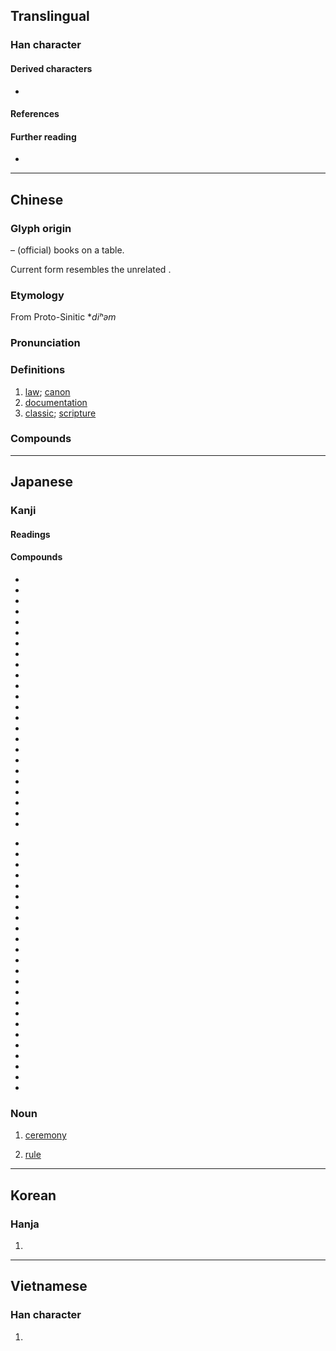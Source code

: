 {{also|曲}}
{{character info}}
{{commonscat}}
==Translingual==
{{stroke order|strokes=8}}
{{stroke order|strokes=8|type=jbw}}

===Han character===
{{Han char|rn=12|rad=八|as=06|sn=8|four=55801|canj=TBC}}

====Derived characters====
* {{l|mul|[[倎]], [[唺]], [[婰]], [[捵]], [[㙉]], [[䓦]], [[㥏]], [[淟]], [[猠]], [[碘]], [[敟]], [[晪]], [[椣]], [[琠]], [[腆]], [[䐌]], [[痶]], [[睓]], [[𥮏]], [[覥]] ([[觍]]), [[賟]], [[䠄]], [[𦥃]], [[錪]]}}

====References====
{{Han ref|kx=0128.020|dkj=01474|dj=0286.120|hdz=10247.010|uh=5178}}

====Further reading====
* {{wikidatalite|Q54882089|典}}

----

==Chinese==
{{zh-forms|alt=𠔓}}

===Glyph origin===
{{Han etym}}
{{Han compound|冊|t1=books|丌|t2=table|ls=ic}} – (official) books on a table.

Current form resembles the unrelated {{zh-l|*曲}}.
===Etymology===
From Proto-Sinitic *''diʰəm''

===Pronunciation===
{{zh-pron
|m=diǎn
|m-s=dian3
|c=din2
|c-t=en2
|g=dien3
|h=pfs=tién;gd=diên3
|j=die2
|mb=dǐng
|md=diēng
|mn=tián
|mn-t=diang2/diêng2
|mn-t_note=diang2 - Shantou; diêng2 - Chaozhou
|w=2ti
|x=dienn3
|mc=y
|oc=y
|ma=
|cat=n
}}

===Definitions===
{{zh-hanzi}}

# [[law]]; [[canon]]
# [[documentation]]
# [[classic]]; [[scripture]]

===Compounds===
{{zh-der|三典|三墳五典|不刊之典|世典|中典|五典|令典|佛典|借典|僻典|內典|六典|六房吏典|典借|典儀|典兵|典刑|典制|典型|典型人物|典型作風|典型足式|典墳|典奧|典學|典守|典常|典座|典押|典據|典故|典業|典沒|典獄|典獄長|典當|典禮|典策|典範|典範長存|典籍|典藏|典藏本|典要|典試|典謨|典謨訓誥|典貼|典賣|典質|典身|典身賣命|典鋪|典雅|典雅堂皇|典章|典章制度|典鬻|典鷫鷞裘|典麗矞皇|出典|出故典|卹典|古典|古典主義|古典小說|古典文學|古典舞蹈|古典芭蕾|古典音樂|國典|國語辭典|堯典|墜典|墳典|大乘經典|大典|大清會典|字典|寶典|封典|專科辭典|康熙字典|廢典|引經據典|恩典|慧典|慶典|憲典|應典|懋典|成典|戤典|排房吏典|操典|攢典|故典|數典忘祖|明正典刑|會典|有典有則|權典|永樂大典|法典|活字典|清典|滅典|瑞典|瑞典王國|畢業典禮|百科辭典|盛典|破土典禮|祀典|祭典|經典|經典之作|經典稽疑|經典釋文|續通典|羅馬法典|聯綿字典|茂典|落成典禮|藥典|解典庫|解典鋪|言不諳典|訓典|詞典|詞典學|詞華典贍|贖典|辭典|辭典學|辭典派|通典|釋典|重典|閉幕典禮|隆恩曠典|雅典 |雅典主義|雅典娜|電子字典|電腦詞典|電腦辭典|首映典禮|馬奴法典|高文典冊|外典}}

----

==Japanese==

===Kanji===
{{ja-kanji|grade=4|rs=八06}}

====Readings====
{{ja-readings
|goon=てん, でん
|kanon=てん, でん
|nanori=すけ, つね, みち, の, のり, ふみ
}}

====Compounds====
{{der-top|Compounds}}
* {{ja-l|栄典}}
* {{ja-l|恩典}}
* {{ja-l|外典}}
* {{ja-l|楽典}}
* {{ja-l|旧典}}
* {{ja-l|経典}}
* {{ja-l|教典}}
* {{ja-l|儀典}}
* {{ja-l|刑典}}
* {{ja-l|権利章典}}
* {{ja-l|原典}}
* {{ja-l|皇典}}
* {{ja-l|国典}}
* {{ja-l|古典}}
* {{ja-l|祭典}}
* {{ja-l|式典}}
* {{ja-l|釈典}}
* {{ja-l|祝典}}
* {{ja-l|出典}}
* {{ja-l|字典}}
* {{ja-l|事典}}
* {{ja-l|瑞典}}
* {{ja-l|盛典}}
* {{ja-l|成典}}
{{der-mid}}
* {{ja-l|聖典}}
* {{ja-l|操典}}
* {{ja-l|大典}}
* {{ja-l|特典}}
* {{ja-l|内典}}
* {{ja-l|仏典}}
* {{ja-l|文典}}
* {{ja-l|法典}}
* {{ja-l|宝典}}
* {{ja-l|羅典}}
* {{ja-l|礼典}}
* {{ja-l|辞典}}
* {{ja-l|香典}}
* {{ja-l|典雅}}
* {{ja-l|典拠}}
* {{ja-l|典型}}
* {{ja-l|典故}}
* {{ja-l|典獄}}
* {{ja-l|典侍}}
* {{ja-l|典範}}
* {{ja-l|典物}}
* {{ja-l|典薬}}
* {{ja-l|典礼}}
* {{ja-l|典麗}}
{{der-bottom}}

===Noun===
{{ja-noun|てん}}

# [[ceremony]]
#: {{ja-usex|[[華%燭]] の '''典'''|か%しょく の '''てん'''|wedding '''ceremony'''}}
# [[rule]]

----

==Korean==

===Hanja===
{{ko-hanja|법|전}}

# {{hanja form of|전|[[rule]]; [[law]]}}

----

==Vietnamese==

===Han character===
{{vi-readings|reading=[[điển]], [[đến]], [[điếng]]|rs=八06}}

# {{rfdef|vi|sort=八06}}
